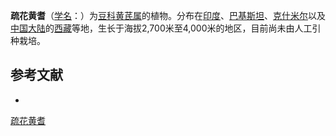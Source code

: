 {{Speciesbox
| name = 疏花黄耆
| status = 
| status_system = 
| image =
| genus = Astragalus
| species = hoffmeisteri
| authority = (Klotzsch) Ali in Kew Bull.
}}

'''疏花黄耆'''（[[学名|学名]]：{{lang|la|''Astragalus hoffmeisteri''}}）为[[豆科|豆科]][[黄芪属|黄芪属]]的植物。分布在[[印度|印度]]、[[巴基斯坦|巴基斯坦]]、[[克什米尔|克什米尔]]以及[[中国大陆|中国大陆]]的[[西藏|西藏]]等地，生长于海拔2,700米至4,000米的地区，目前尚未由人工引种栽培。

== 参考文献 ==
<div class="references-small">
* {{cite web| url =http://www.bioinfo.cn/db05/KmzwSpecies.php?action=view&id=15717| title =疏花黄耆| work =《中国高等植物数据库全库》| publisher =中国科学院微生物研究所| author =昆明植物研究所| accessdate =2009-02-24| deadurl =yes| archiveurl =https://web.archive.org/web/20160305043746/http://www.bioinfo.cn/db05/KmzwSpecies.php?action=view&id=15717| archivedate =2016-03-05}}
</div>
{{Taxonbar|from=Q15228078}}

[[Category:黄芪属|疏花黄耆]]


{{植物小作品}}